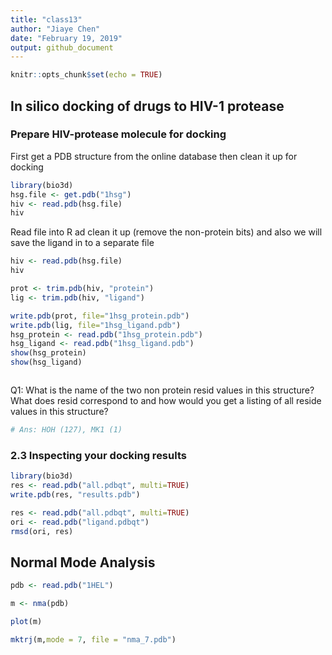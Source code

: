 ```yaml
---
title: "class13"
author: "Jiaye Chen"
date: "February 19, 2019"
output: github_document
---
```


```r
knitr::opts_chunk$set(echo = TRUE)
```

## In silico docking of drugs to HIV-1 protease

### Prepare HIV-protease molecule for docking

First get a PDB structure from the online database then clean it up for docking
```r
library(bio3d)
hsg.file <- get.pdb("1hsg")
hiv <- read.pdb(hsg.file)
hiv
```

Read file into R ad clean it up (remove the non-protein bits) and also we will save the ligand in to a separate file
```r
hiv <- read.pdb(hsg.file)
hiv
```

```r
prot <- trim.pdb(hiv, "protein")
lig <- trim.pdb(hiv, "ligand")
```

```r
write.pdb(prot, file="1hsg_protein.pdb")
write.pdb(lig, file="1hsg_ligand.pdb")
hsg_protein <- read.pdb("1hsg_protein.pdb")
hsg_ligand <- read.pdb("1hsg_ligand.pdb")
show(hsg_protein)
show(hsg_ligand)
```

```r

```

Q1: What is the name of the two non protein resid values in this structure? What does resid
correspond to and how would you get a listing of all reside values in this structure? 
```r
# Ans: HOH (127), MK1 (1) 
```

### 2.3 Inspecting your docking results
```r
library(bio3d)
res <- read.pdb("all.pdbqt", multi=TRUE)
write.pdb(res, "results.pdb")
```
```r
res <- read.pdb("all.pdbqt", multi=TRUE)
ori <- read.pdb("ligand.pdbqt")
rmsd(ori, res)
```


## Normal Mode Analysis
```r
pdb <- read.pdb("1HEL")

m <- nma(pdb)
```
```r
plot(m)
```
```r
mktrj(m,mode = 7, file = "nma_7.pdb")
```


